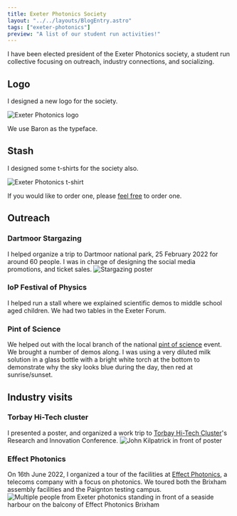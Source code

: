 ```yaml
---
title: Exeter Photonics Society
layout: "../../layouts/BlogEntry.astro"
tags: ["exeter-photonics"]
preview: "A list of our student run activities!"
---
```


I have been elected president of the Exeter Photonics society, a student run collective focusing on outreach, industry connections, and socializing.

## Logo

I designed a new logo for the society.

![Exeter Photonics logo](/assets/img/exeterphotonics/logo%20centre.svg)

We use Baron as the typeface.

## Stash

I designed some t-shirts for the society also.

![Exeter Photonics t-shirt](https://user-images.githubusercontent.com/6240430/172356832-f66c2789-6248-4e45-853d-89f91f0e0913.png)

If you would like to order one, please [feel free](https://www.yourdesign.co.uk/exeter-photonics-tshirt) to order one.

## Outreach

### Dartmoor Stargazing

I helped organize a trip to Dartmoor national park, 25 February 2022 for around 60 people.
I was in charge of designing the social media promotions, and ticket sales.
![Stargazing poster](https://user-images.githubusercontent.com/6240430/172357175-a861710e-3355-4320-a3b7-3e3ad155432f.png)

### IoP Festival of Physics

I helped run a stall where we explained scientific demos to middle school aged children.
We had two tables in the Exeter Forum.

### Pint of Science

We helped out with the local branch of the national [pint of science](https://pintofscience.co.uk/) event.
We brought a number of demos along.
I was using a very diluted milk solution in a glass bottle with a bright white torch at the bottom to demonstrate why the sky looks blue during the day, then red at sunrise/sunset.

## Industry visits

### Torbay Hi-Tech cluster

I presented a poster, and organized a work trip to [Torbay Hi-Tech Cluster](https://epic-centre.co.uk/hi-tech-cluster/)'s Research and Innovation Conference.
![John Kilpatrick in front of poster](https://user-images.githubusercontent.com/6240430/172355488-0b8f192f-fb3d-4636-acee-e502b0279daf.png)

### Effect Photonics

On 16th June 2022, I organized a tour of the facilities at [Effect Photonics](https://effectphotonics.com/), a telecoms company with a focus on photonics.
We toured both the Brixham assembly facilities and the Paignton testing campus.
![Multiple people from Exeter photonics standing in front of a seaside harbour on the balcony of Effect Photonics Brixham](/assets/img/exeterphotonics/1655390368597.jpg)
